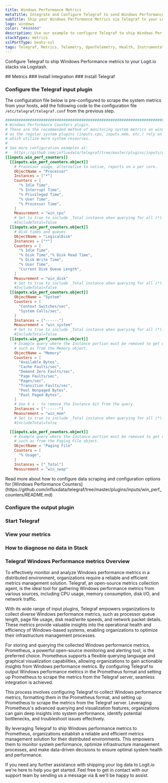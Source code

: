 ```yaml
---
title: Windows Performance Metrics
metaTitle: Integrate and Configure Telegraf to send Windows Performance Metrics
subTitle: Ship your Windows Performance Metrics via Telegraf to your Logit.io Stack
logo: windows
color: "#4d4d4d"
description: Use our example to configure Telegraf to ship Windows Performance metrics to Logit.io. Configure Telegraf to send Windows Performance metrics to ELK.
stackTypes: metrics
sslPortType: beats-ssl
tags: Telegraf, Metrics, Telemetry, OpenTelemetry, Health, Instrumentation, Windows, Performance Metrics
---
```


Configure Telegraf to ship Windows Performance metrics to your Logit.io stacks via Logstash.

<Steps>
  ## Metrics
  ### Install Integration
  <InstallIntegration/>
  ### Install Telegraf

  <InstallTelegraf />

  ### Configure the Telegraf input plugin

  The configuration file below is pre-configured to scrape the system metrics from your hosts, add the following code to the configuration file `/etc/telegraf/telegraf.conf` from the previous step.

  ```toml copy
  ###############################################################################
  # Windows Performance Counters plugin.
  # These are the recommended method of monitoring system metrics on windows,
  # as the regular system plugins (inputs.cpu, inputs.mem, etc.) rely on WMI,
  # which utilize more system resources.
  #
  # See more configuration examples at:
  #   https://github.com/influxdata/telegraf/tree/master/plugins/inputs/win_perf_counters
  [[inputs.win_perf_counters]]
    [[inputs.win_perf_counters.object]]
      # Processor usage, alternative to native, reports on a per core.
      ObjectName = "Processor"
      Instances = ["*"]
      Counters = [
        "% Idle Time",
        "% Interrupt Time",
        "% Privileged Time",
        "% User Time",
        "% Processor Time",
      ]
      Measurement = "win_cpu"
      # Set to true to include _Total instance when querying for all (*).
      #IncludeTotal=false
    [[inputs.win_perf_counters.object]]
      # Disk times and queues
      ObjectName = "LogicalDisk"
      Instances = ["*"]
      Counters = [
        "% Idle Time",
        "% Disk Time","% Disk Read Time",
        "% Disk Write Time",
        "% User Time",
        "Current Disk Queue Length",
      ]
      Measurement = "win_disk"
      # Set to true to include _Total instance when querying for all (*).
      #IncludeTotal=false
    [[inputs.win_perf_counters.object]]
      ObjectName = "System"
      Counters = [
        "Context Switches/sec",
        "System Calls/sec",
      ]
      Instances = ["------"]
      Measurement = "win_system"
      # Set to true to include _Total instance when querying for all (*).
      #IncludeTotal=false
    [[inputs.win_perf_counters.object]]
      # Example query where the Instance portion must be removed to get data back,
      # such as from the Memory object.
      ObjectName = "Memory"
      Counters = [
        "Available Bytes",
        "Cache Faults/sec",
        "Demand Zero Faults/sec",
        "Page Faults/sec",
        "Pages/sec",
        "Transition Faults/sec",
        "Pool Nonpaged Bytes",
        "Pool Paged Bytes",
      ]
      # Use 6 x - to remove the Instance bit from the query.
      Instances = ["------"]
      Measurement = "win_mem"
      # Set to true to include _Total instance when querying for all (*).
      #IncludeTotal=false

    [[inputs.win_perf_counters.object]]
      # Example query where the Instance portion must be removed to get data back,
      # such as from the Paging File object.
      ObjectName = "Paging File"
      Counters = [
        "% Usage",
      ]
      Instances = ["_Total"]
      Measurement = "win_swap"
  ```

  <Callout type="info">
    Read more about how to configure data scraping and configuration options for [Windows Performance Counters](https://github.com/influxdata/telegraf/tree/master/plugins/inputs/win_perf_counters/README.md)
  </Callout>

  ### Configure the output plugin

  <TelegrafOutputPlugin />

  ### Start Telegraf

  <StartTelegraf />

  ### View your metrics
  <LaunchStack source="Windows_Performance_Metrics_via_Telegraf" utmMedium="metrics" utmCampaign="telegraf-WindowsPerformanceCounters-metrics" />

  ### How to diagnose no data in Stack

  <DiagnoseNoData />

</Steps>

### Telegraf Windows Performance metrics Overview

To effectively monitor and analyze Windows performance metrics in a distributed environment, organizations 
require a reliable and efficient metrics management solution. Telegraf, an open-source metrics collection 
agent, is the ideal tool for gathering Windows performance metrics from various sources, including CPU 
usage, memory consumption, disk I/O, and network traffic.

With its wide range of input plugins, Telegraf empowers organizations to collect diverse Windows performance 
metrics, such as processor queue length, page file usage, disk read/write speeds, and network packet details. 
These metrics provide valuable insights into the operational health and efficiency of Windows-based systems, 
enabling organizations to optimize their infrastructure management processes.

For storing and querying the collected Windows performance metrics, Prometheus, a powerful open-source 
monitoring and alerting tool, is the preferred choice. Prometheus supports a flexible querying language 
and graphical visualization capabilities, allowing organizations to gain actionable insights from Windows 
performance metrics. By configuring Telegraf to output Windows performance metrics in the Prometheus format 
and setting up Prometheus to scrape the metrics from the Telegraf server, seamless integration is achieved.

This process involves configuring Telegraf to collect Windows performance metrics, formatting them in the 
Prometheus format, and setting up Prometheus to scrape the metrics from the Telegraf server. Leveraging 
Prometheus's advanced querying and visualization features, organizations can gain deep insights into system 
performance, identify potential bottlenecks, and troubleshoot issues effectively.

By leveraging Telegraf to ship Windows performance metrics to Prometheus, organizations establish a reliable 
and efficient metrics management solution for their distributed environments. This empowers them to monitor 
system performance, optimize infrastructure management processes, and make data-driven decisions to ensure 
optimal system health and performance.

If you need any further assistance with shipping your log data to Logit.io we're here to help you get started. 
Feel free to get in contact with our support team by sending us a message via <IntercomButton text="live chat" /> 
& we'll be happy to assist.